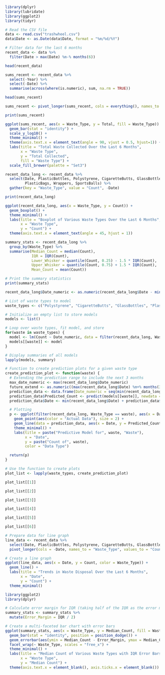 ```r
library(dplyr)
library(lubridate)
library(ggplot2)
library(tidyr)

# Read the CSV file
data <- read.csv("trashwheel.csv")
data$Date <- as.Date(data$Date, format = "%m/%d/%Y")
```

```r
# Filter data for the last 6 months
recent_data <- data %>%
  filter(Date > max(Date) %m-% months(6))

head(recent_data)
```

```r
sums_recent <- recent_data %>%
  select(-Year) %>%
  select(-Date) %>%
  summarise(across(where(is.numeric), sum, na.rm = TRUE))

head(sums_recent)
```
```r
sums_recent <- pivot_longer(sums_recent, cols = everything(), names_to = "Waste_Type", values_to = "Total")

print(sums_recent)
```


```r
ggplot(sums_recent, aes(x = Waste_Type, y = Total, fill = Waste_Type)) +
  geom_bar(stat = "identity") +
  scale_y_log10() +
  theme_minimal() +
  theme(axis.text.x = element_text(angle = 90, vjust = 0.5, hjust=1)) +
  labs(title = "Total Waste Collected Over the Last 6 Months",
       x = "Waste Type",
       y = "Total Collected",
       fill = "Waste Type") +
  scale_fill_brewer(palette = "Set3")
```

```r
recent_data_long <- recent_data %>%
  select(Date, PlasticBottles, Polystyrene, CigaretteButts, GlassBottles,
         PlasticBags, Wrappers, SportsBalls) %>%
  gather(key = "Waste_Type", value = "Count", -Date)

print(recent_data_long)
```

```r
ggplot(recent_data_long, aes(x = Waste_Type, y = Count)) + 
  geom_boxplot() +
  theme_minimal() +
  labs(title = "Boxplot of Various Waste Types Over the Last 6 Months",
       x = "Waste Type",
       y = "Count") +
  theme(axis.text.x = element_text(angle = 45, hjust = 1))
```

```r
summary_stats <- recent_data_long %>%
  group_by(Waste_Type) %>%
  summarise(Median_Count = median(Count),
            IQR = IQR(Count),
            Lower_Whisker = quantile(Count, 0.25) - 1.5 * IQR(Count),
            Upper_Whisker = quantile(Count, 0.75) + 1.5 * IQR(Count),
            Mean_Count = mean(Count))

# Print the summary statistics
print(summary_stats)
```
```r
recent_data_long$Date_numeric <- as.numeric(recent_data_long$Date - min(recent_data_long$Date))

# List of waste types to model
waste_types <- c("Polystyrene", "CigaretteButts", "GlassBottles", "PlasticBags", "Wrappers", "SportsBalls")

# Initialize an empty list to store models
models <- list()

# Loop over waste types, fit model, and store
for(waste in waste_types) {
  model <- lm(Count ~ Date_numeric, data = filter(recent_data_long, Waste_Type == waste))
  models[[waste]] <- model
}

# Display summaries of all models
lapply(models, summary)
```

```r
# Function to create prediction plots for a given waste type
create_prediction_plot <- function(waste) {
  # Extending the prediction range to include the next 3 months
  max_date_numeric <- max(recent_data_long$Date_numeric)
  future_extend <- as.numeric((max(recent_data_long$Date) %m+% months(3)) - max(recent_data_long$Date))
  prediction_data <- data.frame(Date_numeric = seq(min(recent_data_long$Date_numeric), max_date_numeric + future_extend, by = 1))
  prediction_data$Predicted_Count <- predict(models[[waste]], newdata = prediction_data)
  prediction_data$Date <- min(recent_data_long$Date) + prediction_data$Date_numeric * days(1)

  # Plotting
  p <- ggplot(filter(recent_data_long, Waste_Type == waste), aes(x = Date, y = Count)) +
    geom_point(aes(color = "Actual Data"), size = 2) +
    geom_line(data = prediction_data, aes(x = Date, y = Predicted_Count, color = "Predicted Data")) +
    theme_minimal() +
    labs(title = paste("Predictive Model for", waste, "Waste"),
         x = "Date",
         y = paste("Count of", waste),
         color = "Data Type")

  return(p)
}
```

```r
# Use the function to create plots
plot_list <- lapply(waste_types, create_prediction_plot)

plot_list[[1]]

```

```r
plot_list[[2]]
```
```r
plot_list[[3]]
```
```r
plot_list[[4]]
```
```r
plot_list[[5]]
```
```r
plot_list[[6]]
```
```r
# Prepare data for line graph
line_data <- recent_data %>%
  select(Date, PlasticBottles, Polystyrene, CigaretteButts, GlassBottles, PlasticBags, Wrappers, SportsBalls) %>%
  pivot_longer(cols = -Date, names_to = "Waste_Type", values_to = "Count")

# Create a line graph
ggplot(line_data, aes(x = Date, y = Count, color = Waste_Type)) +
  geom_line() +
  labs(title = "Trends in Waste Disposal Over the Last 6 Months",
       x = "Date",
       y = "Count") +
  theme_minimal()
```
```r
library(ggplot2)
library(dplyr)

# Calculate error margin for IQR (taking half of the IQR as the error margin for simplicity)
summary_stats <- summary_stats %>%
  mutate(Error_Margin = IQR / 2)

# Create a multi-faceted bar chart with error bars
ggplot(summary_stats, aes(x = Waste_Type, y = Median_Count, fill = Waste_Type)) +
  geom_bar(stat = "identity", position = position_dodge()) +
  geom_errorbar(aes(ymin = Median_Count - Error_Margin, ymax = Median_Count + Error_Margin), width = 0.25) +
  facet_wrap(~ Waste_Type, scales = "free_x") +
  theme_minimal() +
  labs(title = "Median Count of Various Waste Types with IQR Error Bars",
       x = "Waste Type",
       y = "Median Count") +
  theme(axis.text.x = element_blank(), axis.ticks.x = element_blank()) 
```


